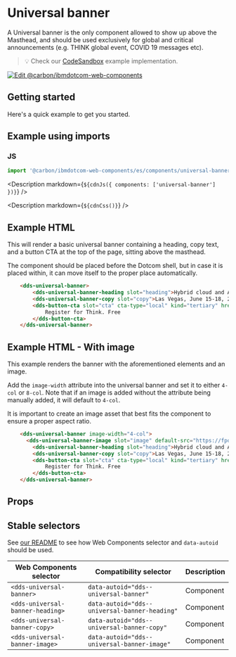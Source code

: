 
# Universal banner

A Universal banner is the only component allowed to show up above the Masthead, and should be used exclusively for global and critical announcements
 (e.g. THINK global event, COVID 19 messages etc).

> 💡 Check our
> [CodeSandbox](https://githubbox.com/carbon-design-system/carbon-for-ibm-dotcom/tree/main/packages/web-components/examples/codesandbox/components/universal-banner)
> example implementation.

[![Edit @carbon/ibmdotcom-web-components](https://codesandbox.io/static/img/play-codesandbox.svg)](https://githubbox.com/carbon-design-system/carbon-for-ibm-dotcom/tree/main/packages/web-components/examples/codesandbox/components/universal-banner)

## Getting started

Here's a quick example to get you started.

## Example using imports

### JS

```javascript
import '@carbon/ibmdotcom-web-components/es/components/universal-banner/index.js';
```

<Description markdown={`${cdnJs({ components: ['universal-banner'] })}`} />

<Description markdown={`${cdnCss()}`} />

## Example HTML
This will render a basic universal banner containing a heading, copy text, and a button CTA at the top of the page, sitting above the masthead.

The component should be placed before the Dotcom shell, but in case it is placed within, it can move itself to the proper place automatically.

```html
	<dds-universal-banner>
		<dds-universal-banner-heading slot="heading">Hybrid cloud and AI for smarter business</dds-universal-banner-heading>
		<dds-universal-banner-copy slot="copy">Las Vegas, June 15-18, 2025</dds-universal-banner-copy>
		<dds-button-cta slot="cta" cta-type="local" kind="tertiary" href="https://www.example.com">
			Register for Think. Free
		</dds-button-cta>
	</dds-universal-banner>
```

## Example HTML - With image
This example renders the banner with the aforementioned elements and an image.

Add the `image-width` attribute into the universal banner and set it to either `4-col` or `8-col`.
Note that if an image is added without the attribute being manually added, it will default to `4-col`.

It is important to create an image asset that best fits the component to ensure a proper aspect ratio.

```html
	<dds-universal-banner image-width="4-col">
	  <dds-universal-banner-image slot="image" default-src="https://fpoimg.com/672x336?text=2:1&bg_color=ee5396&text_color=161616"></dds-universal-banner-image>
		<dds-universal-banner-heading slot="heading">Hybrid cloud and AI for smarter business</dds-universal-banner-heading>
		<dds-universal-banner-copy slot="copy">Las Vegas, June 15-18, 2025</dds-universal-banner-copy>
		<dds-button-cta slot="cta" cta-type="local" kind="tertiary" href="https://www.example.com">
			Register for Think. Free
		</dds-button-cta>
	</dds-universal-banner>
```

## Props

<Props of="dds-universal-banner" />

## Stable selectors

See [our README](https://github.com/carbon-design-system/carbon-for-ibm-dotcom/tree/main/packages/web-components#stable-selectors-for-analytics-and-integratione2e-testing-in-web-components) to see how Web Components selector and `data-autoid` should be used.

| Web Components selector          | Compatibility selector                        | Description |
| -------------------------------- | --------------------------------------------- | ----------- |
| `<dds-universal-banner>` 			   | `data-autoid="dds--universal-banner"` 		     | Component   |
| `<dds-universal-banner-heading>` | `data-autoid="dds--universal-banner-heading"` | Component   |
| `<dds-universal-banner-copy>` 	 | `data-autoid="dds--universal-banner-copy"` 	 | Component   |
| `<dds-universal-banner-image>` 	 | `data-autoid="dds--universal-banner-image"` 	 | Component   |

<Description markdown={contributing} />
